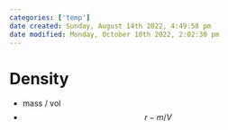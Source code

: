 ```yaml
---
categories: ['temp']
date created: Sunday, August 14th 2022, 4:49:58 pm
date modified: Monday, October 10th 2022, 2:02:30 pm
---
```


# Density
- mass / vol
- $$r - m/V$$



